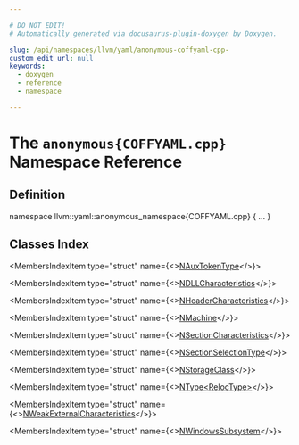 ```yaml
---

# DO NOT EDIT!
# Automatically generated via docusaurus-plugin-doxygen by Doxygen.

slug: /api/namespaces/llvm/yaml/anonymous-coffyaml-cpp-
custom_edit_url: null
keywords:
  - doxygen
  - reference
  - namespace

---
```





# The `anonymous{COFFYAML.cpp}` Namespace Reference

<DoxygenPage pluginConfig={pluginConfig}>



## Definition

<CodeBlock>namespace llvm::yaml::anonymous&#95;namespace&#123;COFFYAML.cpp&#125; &#123; ... &#125;</CodeBlock>

## Classes Index

<MembersIndex>

<MembersIndexItem
  type="struct"
  name={<><a href="/docs/api/structs/llvm/yaml/anonymous-namespace-coffyaml-cpp-/nauxtokentype">NAuxTokenType</a></>}>
</MembersIndexItem>

<MembersIndexItem
  type="struct"
  name={<><a href="/docs/api/structs/llvm/yaml/anonymous-namespace-coffyaml-cpp-/ndllcharacteristics">NDLLCharacteristics</a></>}>
</MembersIndexItem>

<MembersIndexItem
  type="struct"
  name={<><a href="/docs/api/structs/llvm/yaml/anonymous-namespace-coffyaml-cpp-/nheadercharacteristics">NHeaderCharacteristics</a></>}>
</MembersIndexItem>

<MembersIndexItem
  type="struct"
  name={<><a href="/docs/api/structs/llvm/yaml/anonymous-namespace-coffyaml-cpp-/nmachine">NMachine</a></>}>
</MembersIndexItem>

<MembersIndexItem
  type="struct"
  name={<><a href="/docs/api/structs/llvm/yaml/anonymous-namespace-coffyaml-cpp-/nsectioncharacteristics">NSectionCharacteristics</a></>}>
</MembersIndexItem>

<MembersIndexItem
  type="struct"
  name={<><a href="/docs/api/structs/llvm/yaml/anonymous-namespace-coffyaml-cpp-/nsectionselectiontype">NSectionSelectionType</a></>}>
</MembersIndexItem>

<MembersIndexItem
  type="struct"
  name={<><a href="/docs/api/structs/llvm/yaml/anonymous-namespace-coffyaml-cpp-/nstorageclass">NStorageClass</a></>}>
</MembersIndexItem>

<MembersIndexItem
  type="struct"
  name={<><a href="/docs/api/structs/llvm/yaml/anonymous-namespace-coffyaml-cpp-/ntype">NType&lt;RelocType&gt;</a></>}>
</MembersIndexItem>

<MembersIndexItem
  type="struct"
  name={<><a href="/docs/api/structs/llvm/yaml/anonymous-namespace-coffyaml-cpp-/nweakexternalcharacteristics">NWeakExternalCharacteristics</a></>}>
</MembersIndexItem>

<MembersIndexItem
  type="struct"
  name={<><a href="/docs/api/structs/llvm/yaml/anonymous-namespace-coffyaml-cpp-/nwindowssubsystem">NWindowsSubsystem</a></>}>
</MembersIndexItem>

</MembersIndex>


</DoxygenPage>
